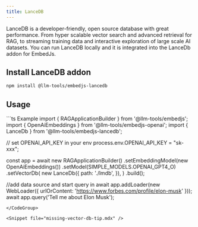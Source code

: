 ```yaml
---
title: LanceDB
---
```


LanceDB is a developer-friendly, open source database with great performance.
From hyper scalable vector search and advanced retrieval for RAG, to streaming training data and interactive exploration of large scale AI datasets.
You can run LanceDB locally and it is integrated into the LanceDb addon for EmbedJs.

## Install LanceDB addon

```bash
npm install @llm-tools/embedjs-lancedb
```

## Usage
<CodeGroup>
```ts Example
import { RAGApplicationBuilder } from '@llm-tools/embedjs';
import { OpenAiEmbeddings } from '@llm-tools/embedjs-openai';
import { LanceDb } from '@llm-tools/embedjs-lancedb';

// set OPENAI_API_KEY in your env
process.env.OPENAI_API_KEY = "sk-xxx";

const app = await new RAGApplicationBuilder()
.setEmbeddingModel(new OpenAiEmbeddings())
.setModel(SIMPLE_MODELS.OPENAI_GPT4_O)
.setVectorDb(
    new LanceDb({
        path: './lmdb',
    }),
)
.build();


//add data source and start query in
await app.addLoader(new WebLoader({ urlOrContent: 'https://www.forbes.com/profile/elon-musk' }));
await app.query('Tell me about Elon Musk');
```
</CodeGroup>

<Snippet file="missing-vector-db-tip.mdx" />
